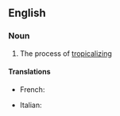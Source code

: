 ==English==

===Noun===
{{en-noun|-}}

# The process of [[tropicalize|tropicalizing]]

====Translations====
{{trans-top}}
* French: {{t+|fr|tropicalisation}}
{{trans-mid}}
* Italian: {{t-|it|tropicalizzazione|f}}
{{trans-bottom}}